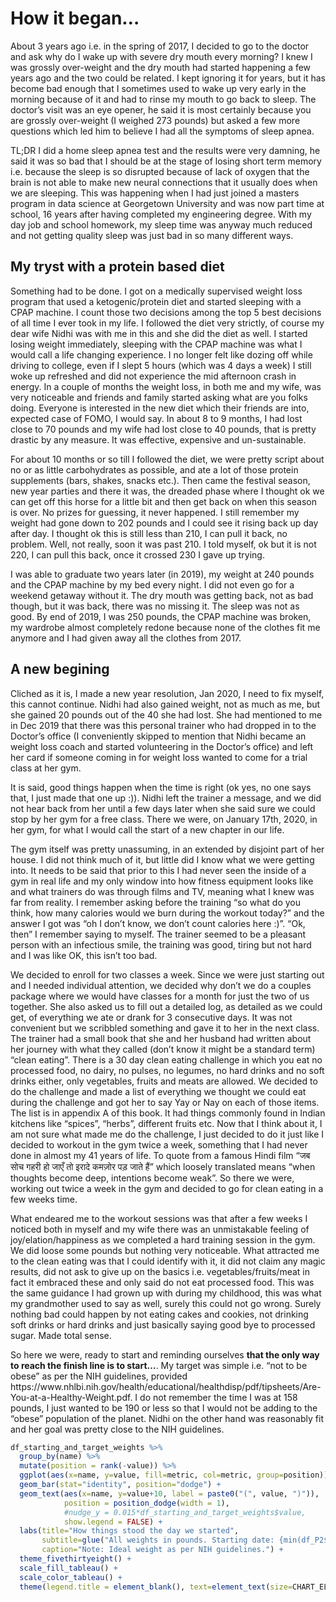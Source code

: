 # How it began...

About 3 years ago i.e. in the spring of 2017, I decided to go to the doctor and ask why do I wake up with severe dry mouth every morning? I knew I was grossly over-weight and the dry mouth had started happening a few years ago and the two could be related. I kept ignoring it for years, but it has become bad enough that I sometimes used to wake up very early in the morning because of it and had to rinse my mouth to go back to sleep. The doctor's visit was an eye opener, he said it is most certainly because you are grossly over-weight (I weighed 273 pounds) but asked a few more questions which led him to believe I had all the symptoms of sleep apnea.

TL;DR I did a home sleep apnea test and the results were very damning, he said it was so bad that I should be at the stage of losing short term memory i.e. because the sleep is so disrupted because of lack of oxygen that the brain is not able to make new neural connections that it usually does when we are sleeping. This was happening when I had just joined a masters program in data science at Georgetown University and was now part time at school, 16 years after having completed my engineering degree. With my day job and school homework, my sleep time was anyway much reduced and not getting quality sleep was just bad in so many different ways.

## My tryst with a protein based diet

Something had to be done. I got on a medically supervised weight loss program that used a ketogenic/protein diet and started sleeping with a CPAP machine. I count those two decisions among the top 5 best decisions of all time I ever took in my life. I followed the diet very strictly, of course my dear wife Nidhi was with me in this and she did the diet as well. I started losing weight immediately, sleeping with the CPAP machine was what I would call a life changing experience. I no longer felt like dozing off while driving to college, even if I slept 5 hours (which was 4 days a week) I still woke up refreshed and did not experience the mid afternoon crash in energy. In a couple of months the weight loss, in both me and my wife, was very noticeable and friends and family started asking what are you folks doing. Everyone is interested in the new diet which their friends are into, expected case of FOMO, I would say. In about 8 to 9 months, I had lost close to 70 pounds and my wife had lost close to 40 pounds, that is pretty drastic by any measure. It was effective, expensive and un-sustainable.

For about 10 months or so till I followed the diet, we were pretty script about no or as little carbohydrates as possible, and ate a lot of those protein supplements (bars, shakes, snacks etc.). Then came the festival season, new year parties and there it was, the dreaded phase where I thought ok we can get off this horse for a little bit and then get back on when this season is over. No prizes for guessing, it never happened. I still remember my weight had gone down to 202 pounds and I could see it rising back up day after day. I thought ok this is still less than 210, I can pull it back, no problem. Well, not really, soon it was past 210. I told myself, ok but it is not 220, I can pull this back, once it crossed 230 I gave up trying.

I was able to graduate two years later (in 2019), my weight at 240 pounds and the CPAP machine by my bed every night. I did not even go for a weekend getaway without it. The dry mouth was getting back, not as bad though, but it was back, there was no missing it. The sleep was not as good. By end of 2019, I was 250 pounds, the CPAP machine was broken, my wardrobe almost completely redone because none of the clothes fit me anymore and I had given away all the clothes from 2017.

## A new begining

Cliched as it is, I made a new year resolution, Jan 2020, I need to fix myself, this cannot continue. Nidhi had also gained weight, not as much as me, but she gained 20 pounds out of the 40 she had lost. She had mentioned to me in Dec 2019 that there was this personal trainer who had dropped in to the Doctor's office (I conveniently skipped to mention that Nidhi became an weight loss coach and started volunteering in the Doctor's office) and left her card if someone coming in for weight loss wanted to come for a trial class at her gym.

It is said, good things happen when the time is right (ok yes, no one says that, I just made that one up :)). Nidhi left the trainer a message, and we did not hear back from her until a few days later when she said sure we could stop by her gym for a free class. There we were, on January 17th, 2020, in her gym, for what I would call the start of a new chapter in our life.

The gym itself was pretty unassuming, in an extended by disjoint part of her house. I did not think much of it, but little did I know what we were getting into. It needs to be said that prior to this I had never seen the inside of a gym in real life and my only window into how fitness equipment looks like and what trainers do was through films and TV, meaning what I knew was far from reality. I remember asking before the training "so what do you think, how many calories would we burn during the workout today?" and the answer I got was "oh I don't know, we don't count calories here :)". "Ok, then" I remember saying to myself. The trainer seemed to be a pleasant person with an infectious smile, the training was good, tiring but not hard and I was like OK, this isn't too bad.

We decided to enroll for two classes a week. Since we were just starting out and I needed individual attention, we decided why don't we do a couples package where we would have classes for a month for just the two of us together. She also asked us to fill out a detailed log, as detailed as we could get, of everything we ate or drank for 3 consecutive days. It was not convenient but we scribbled something and gave it to her in the next class. The trainer had a small book that she and her husband had written about her journey with what they called (don't know it might be a standard term) "clean eating". There is a 30 day clean eating challenge in which you eat no processed food, no dairy, no pulses, no legumes, no hard drinks and no soft drinks either, only vegetables, fruits and meats are allowed. We decided to do the challenge and made a list of everything we thought we could eat during the challenge and got her to say Yay or Nay on each of those items. The list is in appendix A of this book. It had things commonly found in Indian kitchens like "spices", "herbs", different fruits etc. Now that I think about it, I am not sure what made me do the challenge, I just decided to do it just like I decided to workout in the gym twice a week, something that I had never done in almost my 41 years of life. To quote from a famous Hindi film "जब सोच गहरी हो जाएँ तो इरादे कमज़ोर पड़ जाते हैं" which loosely translated means "when thoughts become deep, intentions become weak". So there we were, working out twice a week in the gym and decided to go for clean eating in a few weeks time.

What endeared me to the workout sessions was that after a few weeks I noticed both in myself and my wife there was an unmistakable feeling of joy/elation/happiness as we completed a hard training session in the gym. We did loose some pounds but nothing very noticeable. What attracted me to the clean eating was that I could identify with it, it did not claim any magic results, did not ask to give up on the basics i.e. vegetables/fruits/meat in fact it embraced these and only said do not eat processed food. This was the same guidance I had grown up with during my childhood, this was what my grandmother used to say as well, surely this could not go wrong. Surely nothing bad could happen by not eating cakes and cookies, not drinking soft drinks or hard drinks and just basically saying good bye to processed sugar. Made total sense.

So here we were, ready to start and reminding ourselves **that the only way to reach the finish line is to start...**. My target was simple i.e. "not to be obese" as per the NIH guidelines, provided https://www.nhlbi.nih.gov/health/educational/healthdisp/pdf/tipsheets/Are-You-at-a-Healthy-Weight.pdf. I do not remember the time I was at 158 pounds, I just wanted to be 190 or less so that I would not be adding to the "obese" population of the planet. Nidhi on the other hand was reasonably fit and her goal was pretty close to the NIH guidelines.

```r
df_starting_and_target_weights %>%
  group_by(name) %>%
  mutate(position = rank(-value)) %>%
  ggplot(aes(x=name, y=value, fill=metric, col=metric, group=position)) +
  geom_bar(stat="identity", position="dodge") +
  geom_text(aes(x=name, y=value+10, label = paste0("(", value, ")")),
            position = position_dodge(width = 1),
            #nudge_y = 0.015*df_starting_and_target_weights$value,
            show.legend = FALSE) + 
  labs(title="How things stood the day we started",
       subtitle=glue("All weights in pounds. Starting date: {min(df_P2$Date, na.rm=TRUE)}."),
       caption="Note: Ideal weight as per NIH guidelines.") +
  theme_fivethirtyeight() + 
  scale_fill_tableau() + 
  scale_color_tableau() +
  theme(legend.title = element_blank(), text=element_text(size=CHART_ELEMENT_TEXT_SIZE))
```
